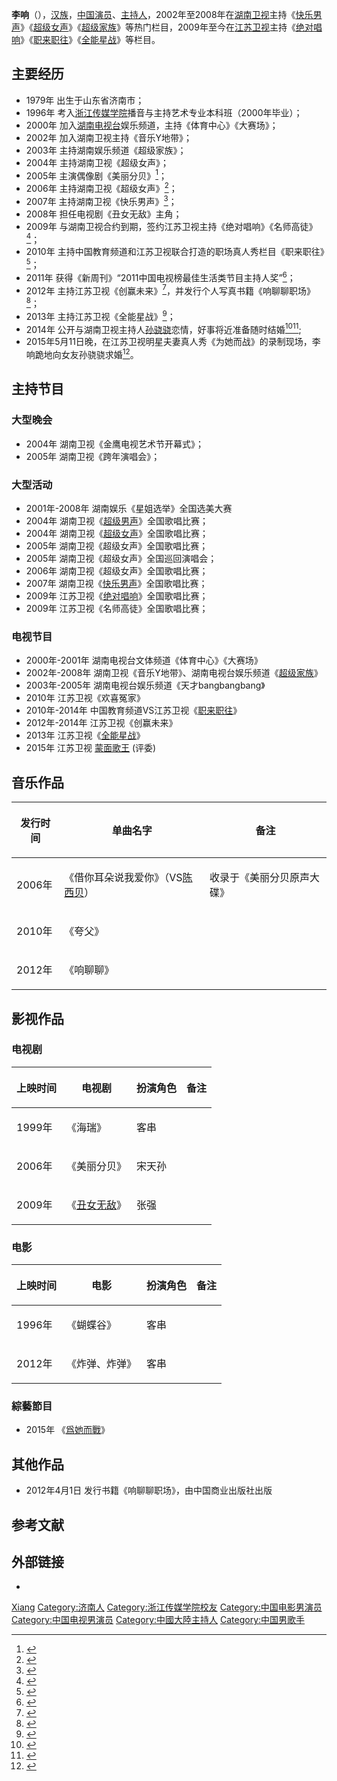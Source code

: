 {{otheruses|李响 (消歧义)}}
{{艺人
| 姓名 = 李响
| 类型 = 男艺人
| 图片 = 
| 图片简介 =  
| 原名 =   
| 英文名 =  
| 罗马拼音 =  
| 国籍 = {{PRC}} 
| 民族 = [[汉族|汉族]]
| 出生日期 = {{birth date and age|1979|10|15}}
| 出生地點 = {{CHN}}[[山东省|山东省]][[济南市|济南市]] 
|出道地点={{CHN}}
| 职业     = [[演员|演员]]、[[主持人|主持人]]   
| 语言     = [[汉语|汉语]] 
| 教育程度 = [[浙江传媒学院|浙江传媒学院]] 
| 宗教信仰 = 
| 音乐类型 = [[华语流行|华语流行]]
| 活跃年代 = 2002年至今
| 唱片公司 =  
| 经纪公司 = [[湖南卫视|湖南卫视]]（2002-2008）<br>[[江苏卫视|江苏卫视]]（2009至今）
}}

'''李响'''（{{bd|1979年|10月15日|catIdx=L李}}），[[汉族|汉族]]，[[中国|中国]][[演员|演员]]、[[主持人|主持人]]，2002年至2008年在[[湖南卫视|湖南卫视]]主持《[[快乐男声|快乐男声]]》《[[超级女声|超级女声]]》《[[超级家族|超级家族]]》等热门栏目，2009年至今在[[江苏卫视|江苏卫视]]主持《[[绝对唱响|绝对唱响]]》《[[职来职往|职来职往]]》《[[全能星战|全能星战]]》等栏目。

== 主要经历 ==
*1979年 出生于山东省济南市；
*1996年 考入[[浙江传媒学院|浙江传媒学院]]播音与主持艺术专业本科班（2000年毕业）；
*2000年 加入[[湖南电视台|湖南电视台]]娱乐频道，主持《体育中心》《大赛场》；
*2002年 加入湖南卫视主持《音乐Y地带》；
*2003年 主持湖南娱乐频道《超级家族》；
*2004年 主持湖南卫视《超级女声》；
*2005年 主演偶像剧《美丽分贝》<ref>{{Cite web |url=http://www.cnhubei.com/200607/ca1114197.htm |title=《美丽分贝》昨来汉造势 李响方文联袂撑场 |access-date=2014-06-02 |archive-url=https://web.archive.org/web/20140602200657/http://www.cnhubei.com/200607/ca1114197.htm |archive-date=2014-06-02 |dead-url=yes }}</ref>；
*2006年 主持湖南卫视《超级女声》<ref>{{Cite web |url=http://ent.sina.com.cn/s/m/2006-04-06/10081040532.html |title=李湘李响“执掌”超女 新一届超女赛程安排公布 |access-date=2014-06-02 |archive-date=2020-04-09 |archive-url=https://web.archive.org/web/20200409183838/http://ent.sina.com.cn/s/m/2006-04-06/10081040532.html |dead-url=no }}</ref>；
*2007年 主持湖南卫视《快乐男声》<ref>{{Cite web |url=http://news.sohu.com/20070330/n249095805.shtml |title=李响夏颖入主长沙“快男” |access-date=2014-06-02 |archive-date=2020-04-09 |archive-url=https://web.archive.org/web/20200409183845/http://news.sohu.com/20070330/n249095805.shtml |dead-url=no }}</ref>；
*2008年 担任电视剧《丑女无敌》主角；
*2009年 与湖南卫视合约到期，签约江苏卫视主持《绝对唱响》《名师高徒》<ref>{{Cite web |url=http://ent.sina.com.cn/s/m/2010-06-28/11303000247.shtml |title=《名师高徒》李响李好主持 好响组合老树开新花 |access-date=2014-06-02 |archive-date=2020-04-09 |archive-url=https://web.archive.org/web/20200409183757/http://ent.sina.com.cn/s/m/2010-06-28/11303000247.shtml |dead-url=no }}</ref>；
*2010年 主持中国教育频道和江苏卫视联合打造的职场真人秀栏目《职来职往》<ref>{{Cite web |url=http://edu.qq.com/a/20131125/014505.htm |title=《职来职往》主持人李响跨界为羽泉写传记 |access-date=2014-06-02 |archive-date=2020-04-13 |archive-url=https://web.archive.org/web/20200413110726/https://edu.qq.com/a/20131125/014505.htm |dead-url=no }}</ref>；
*2011年 获得《新周刊》“2011中国电视榜最佳生活类节目主持人奖”<ref>{{Cite web |url=http://www.hinews.cn/news/system/2012/04/01/014237137.shtml |title=2011中国电视榜发布 李响获奖 |access-date=2014-06-02 |archive-date=2020-04-13 |archive-url=https://web.archive.org/web/20200413110747/http://www.hinews.cn/news/system/2012/04/01/014237137.shtml |dead-url=no }}</ref>；
*2012年 主持江苏卫视《创赢未来》<ref>{{Cite web |url=http://ent.sina.com.cn/v/m/2012-08-15/07193711835.shtml |title=创业节目《创赢未来》开播 李响主持 |access-date=2014-06-02 |archive-date=2020-04-09 |archive-url=https://web.archive.org/web/20200409183811/http://ent.sina.com.cn/v/m/2012-08-15/07193711835.shtml |dead-url=no }}</ref>，并发行个人写真书籍《响聊聊职场》<ref>{{Cite web |url=http://news.163.com/12/0718/15/86N34T6700014AEE.html |title=主持人李响新书《响聊聊职场》讲述职场“潜规则” |access-date=2014-06-02 |archive-url=https://web.archive.org/web/20140605051553/http://news.163.com/12/0718/15/86N34T6700014AEE.html |archive-date=2014-06-05 |dead-url=yes }}</ref>；
*2013年 主持江苏卫视《全能星战》<ref>{{Cite web |url=http://ent.qq.com/a/20131107/011270.htm |title=全能主持李响变身谈判专家 为艺人转播训练实况 |access-date=2014-06-02 |archive-date=2020-04-13 |archive-url=https://web.archive.org/web/20200413110748/https://ent.qq.com/a/20131107/011270.htm |dead-url=no }}</ref>；
*2014年 公开与湖南卫视主持人[[孙骁骁|孙骁骁]]恋情，好事将近准备随时结婚<ref>{{Cite web |url=http://www.hunantv.com/c/20140330/0822574762.html |title=孙骁骁五月开拍新戏 随时准备和李响结婚 |access-date=2014-06-02 |archive-date=2015-09-24 |archive-url=https://web.archive.org/web/20150924042329/http://www.hunantv.com/c/20140330/0822574762.html |dead-url=no }}</ref><ref>{{Cite web |url=http://ent.163.com/12/1226/00/8JK1II8800032DGD.html |title=李响公开与孙骁骁恋情 知情人曝其曾横刀夺爱 |access-date=2014-06-02 |archive-url=https://web.archive.org/web/20121229132810/http://ent.163.com/12/1226/00/8JK1II8800032DGD.html |archive-date=2012-12-29 |dead-url=yes }}</ref>;
*2015年5月11日晚，在江苏卫视明星夫妻真人秀《为她而战》的录制现场，李响跪地向女友孙骁骁求婚<ref>{{Cite web |url=http://media.people.com.cn/GB/n/2015/0513/c120837-26991051.html |title=李响求婚孙骁骁现场甜蜜亲吻 陆毅鲍蕾大方送钻戒 |access-date=2015-08-13 |archive-date=2020-04-09 |archive-url=https://web.archive.org/web/20200409183922/http://media.people.com.cn/GB/n/2015/0513/c120837-26991051.html |dead-url=no }}</ref>。

==主持节目==
===大型晚会===
*2004年 湖南卫视《金鹰电视艺术节开幕式》；
*2005年 湖南卫视《跨年演唱会》；

===大型活动===
*2001年-2008年 湖南娱乐《星姐选举》全国选美大赛
*2004年 湖南卫视《[[超级男声|超级男声]]》全国歌唱比赛；
*2004年 湖南卫视《[[超级女声|超级女声]]》全国歌唱比赛；
*2005年 湖南卫视《超级女声》全国歌唱比赛；
*2005年 湖南卫视《超级女声》全国巡回演唱会；
*2006年 湖南卫视《超级女声》全国歌唱比赛；
*2007年 湖南卫视《[[快乐男声|快乐男声]]》全国歌唱比赛；
*2009年 江苏卫视《[[绝对唱响|绝对唱响]]》全国歌唱比赛；
*2009年 江苏卫视《名师高徒》全国歌唱比赛；

===电视节目===
*2000年-2001年 湖南电视台文体频道《体育中心》《大赛场》 
*2002年-2008年 湖南卫视《音乐Y地带》、湖南电视台娱乐频道《[[超级家族|超级家族]]》
*2003年-2005年 湖南电视台娱乐频道《天才bangbangbang》
*2010年 江苏卫视《欢喜冤家》
*2010年-2014年 中国教育频道VS江苏卫视《[[职来职往|职来职往]]》 
*2012年-2014年 江苏卫视《创赢未来》 
*2013年 江苏卫视《[[全能星战|全能星战]]》
*2015年 江苏卫视 [[蒙面歌王_(中国)|蒙面歌王]] (评委)

==音乐作品==
{| class="wikitable"
|-
! 发行时间 !! 单曲名字 !! 备注
|-
| 2006年 || 《借你耳朵说我爱你》（VS[[陈西贝|陈西贝]]） || 收录于《美丽分贝原声大碟》
|-
| 2010年 || 《夸父》 ||  
|-
| 2012年 || 《响聊聊》 ||  
|}

==影视作品==
===电视剧===
{| class="wikitable"
|-
! 上映时间 !! 电视剧 !! 扮演角色 !!备注
|-
| 1999年 || 《海瑞》 || 客串 ||    
|-
| 2006年 || 《美丽分贝》 ||宋天孙 ||
|-
| 2009年 || 《[[丑女无敌|丑女无敌]]》 ||张强 ||
|}

===电影=== 
{| class="wikitable"
|-
! 上映时间 !! 电影 !! 扮演角色 !! 备注
|-
| 1996年 || 《蝴蝶谷》 || 客串 ||  
|-
| 2012年 || 《炸弹、炸弹》 || 客串 || 
|}
=== 綜藝節目 ===
* 2015年 《[[爲她而戰|爲她而戰]]》

== 其他作品 ==
* 2012年4月1日 发行书籍《响聊聊职场》，由中国商业出版社出版

== 参考文献 ==
{{reflist}}

== 外部链接 ==
* {{Sinaweibo|lixiangblog}}

{{中华全国青年联合会第十二届委员会}}

{{Authority control}}
{{DEFAULTSORT:Li李}}
[[Category:李姓|Xiang]]
[[Category:济南人|Category:济南人]]
[[Category:浙江传媒学院校友|Category:浙江传媒学院校友]]
[[Category:中国电影男演员|Category:中国电影男演员]]
[[Category:中国电视男演员|Category:中国电视男演员]]
[[Category:中國大陸主持人|Category:中國大陸主持人]]
[[Category:中国男歌手|Category:中国男歌手]]